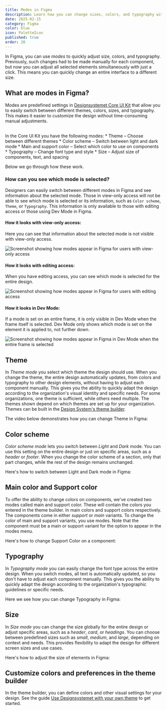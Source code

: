 ```yaml
---
title: Modes in Figma
description: Learn how you can change sizes, colors, and typography with modes in Figma
date: 2025-02-15
category: Figma
color: blue
icon: PaletteIcon
published: true
order: 20
---
```


In Figma, you can use *modes* to quickly adjust size, colors, and typography. Previously, such changes had to be made manually for each component, but now you can adjust all selected elements simultaneously with just a click. This means you can quickly change an entire interface to a different size.

## What are modes in Figma?
Modes are predefined settings in [Designsystemet Core UI Kit](https://www.figma.com/community/file/1322138390374166141) that allow you to easily switch between different themes, colors, sizes, and typography. This makes it easier to customize the design without time-consuming manual adjustments.

<br/>
In the Core UI Kit you have the following modes:
* Theme – Choose between different themes
* Color scheme – Switch between light and dark mode
* Main and support color – Select which color to use on components
* Typography – Change font type and style
* Size – Adjust size of components, text, and spacing

Below we go through how these work.

### How can you see which mode is selected?
Designers can easily switch between different modes in Figma and see information about the selected mode. Those in view-only access will not be able to see which mode is selected or its information, such as `Color scheme`, `Theme`, or `Typography`. This information is only available to those with editing access or those using Dev Mode in Figma.

#### How it looks with view-only access:
Here you can see that information about the selected mode is not visible with view-only access.

<Image
  src='/img/visningstilgang.png'
  alt='Screenshot showing how modes appear in Figma for users with view-only access'
  boxShadow={false}
/>

#### How it looks with editing access:
When you have editing access, you can see which mode is selected for the entire design.

<Image
  src='/img/redigeringstilgang.png'
  alt='Screenshot showing how modes appear in Figma for users with editing access'
  boxShadow={false}
/>

#### How it looks in Dev Mode:
If a mode is set on an entire frame, it is only visible in Dev Mode when the frame itself is selected.
Dev Mode only shows which mode is set on the element it is applied to, not further down.

<Image
  src='/img/dev-mode-hele-frame.png'
  alt='Screenshot showing how modes appear in Figma in Dev Mode when the entire frame is selected'
  boxShadow={false}
  caption='This is how it looks when the entire frame is selected in Dev Mode.'
/>


## Theme
In *Theme mode* you select which theme the design should use.
When you change the theme, the entire design automatically updates, from colors and typography to other design elements, without having to adjust each component manually. This gives you the ability to quickly adapt the design according to the organization's visual identity and specific needs. For some organizations, one theme is sufficient, while others need multiple. The themes shown depend on which themes are set up for your organization. Themes can be built in the [Design System's theme builder](https://theme.designsystemet.no/en).


The video below demonstrates how you can change Theme in Figma:
<ResponsiveIframe
  src="/img/theme.mp4"
  title="Screen recording of Figma showing how to switch between different Theme modes."
  frameBorder="0"
  allow="autoplay; fullscreen; picture-in-picture"
  allowFullScreen
  aspectRatio="16-9"
/>


## Color scheme
*Color scheme mode* lets you switch between *Light* and *Dark* mode.
You can use this setting on the entire design or just on specific areas, such as a *header* or *footer*. When you change the color scheme of a section, only that part changes, while the rest of the design remains unchanged.

Here's how to switch between Light and Dark mode in Figma:
<ResponsiveIframe
  src="/img/color-scheme.mp4"
  title="Screen recording of Figma showing how to switch between different color schemes like dark mode and light mode."
  frameBorder="0"
  allow="autoplay; fullscreen; picture-in-picture"
  allowFullScreen
  aspectRatio="16-9"
/>


## Main color and Support color
To offer the ability to change colors on components, we've created two modes called main and support color. These will contain the colors you entered in the theme builder. In main colors and support colors respectively. The components come in either *support* or *main* variants. To change the color of main and support variants, you use modes. Note that the component must be a main or support variant for the option to appear in the modes menu.

Here's how to change Support Color on a component:

<ResponsiveIframe
  src="/img/support-color.mp4"
  title="Screen recording of Figma showing how to switch between different support colors in a card."
  frameBorder="0"
  allow="autoplay; fullscreen; picture-in-picture"
  allowFullScreen
  aspectRatio="16-9"
/>

## Typography
In *Typography mode* you can easily change the font type across the entire design. When you switch modes, all text is automatically updated, so you don't have to adjust each component manually. This gives you the ability to quickly adapt the design according to the organization's typographic guidelines or specific needs.

Here we see how you can change Typography in Figma:
<ResponsiveIframe
  src="/img/typography.mp4"
  title="Screen recording of Figma showing how to switch between different typography."
  frameBorder="0"
  allow="autoplay; fullscreen; picture-in-picture"
  allowFullScreen
  aspectRatio="16-9"
/>

## Size
In *Size mode* you can change the size globally for the entire design or adjust specific areas, such as a *header*, *card*, or *headings*. You can choose between predefined sizes such as *small*, *medium*, and *large*, depending on context and needs. This provides flexibility to adapt the design for different screen sizes and use cases.

Here's how to adjust the size of elements in Figma:
<ResponsiveIframe
  src="/img/size.mp4"
  title="Screen recording of Figma showing how to switch between sizes."
  frameBorder="0"
  allow="autoplay; fullscreen; picture-in-picture"
  allowFullScreen
  aspectRatio="16-9"
/>

## Customize colors and preferences in the theme builder
In the theme builder, you can define colors and other visual settings for your design. See the guide [Use Designsystemet with your own theme](/en/fundamentals/themebuilder/own-theme) to get started.
